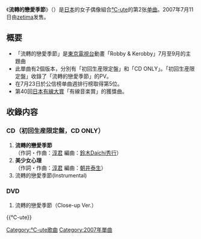 {{unreferenced|time=2011-07-31T09:53:59+00:00}}
{{Infobox Single
| Name           = 流轉的戀愛季節
| Cover          = 
| Artist         = [[℃-ute|℃-ute]]
| Album          = [[3rd_~LOVE_Escalation!~|3rd ~LOVE Escalation!~]]
| A-side         = 流轉的戀愛季節
| B-side         = 美少女心理
| Released       = 2007年7月11日
| Format         = [[单曲|单曲]]
| Recorded       = 2007年<br/>{{JPN}}
| Genre          = [[J-POP|J-POP]]
| Lenght         =
| Label          = [[zetima|zetima]]
| Writer         = [[淳君|淳君]]
| Producer       = [[淳君|淳君]]
| Certification  = 
| Chart position = * 週間最高排名第5位<small>（[[Oricon公信榜|Oricon]]）</small> 
| Last single    = [[櫻花乍現|櫻花乍現]]<br/>（2007年）
| This single    = '''流轉的戀愛季節'''<br/>（2007年）
| Next single    = [[都會女孩_純情|都會女孩 純情]]<br/>（2007年）
| Misc           =
}}

《'''流轉的戀愛季節'''》（{{lang-ja|めぐる恋の季節}}）是[[日本|日本]]的女子偶像組合[[℃-ute|℃-ute]]的第2张[[单曲|单曲]]。2007年7月11日由[[zetima|zetima]]发售。

== 概要 ==
* 「流轉的戀愛季節」是[[東京電視台|東京電視台]]動畫「Robby & Kerobby」7月至9月的主題曲
* 此單曲有2個版本，分別有「初回生産限定盤」和「CD ONLY」。「初回生産限定盤」收錄了「流轉的戀愛季節」的PV。
* 在7月23日於公信榜单曲週排行榜取得第5位。
* 第40回[[日本有線大賞|日本有線大賞]]「有線音楽賞」的獲獎曲。

== 收錄内容 ==
===CD（初回生産限定盤，CD ONLY）===
# '''流轉的戀愛季節'''<br/>（作詞・作曲：[[淳君|淳君]] 編曲：[[鈴木Daichi秀行|鈴木Daichi秀行]]）
# '''美少女心理'''<br/>（作詞・作曲：[[淳君|淳君]] 編曲：[[朝井泰生|朝井泰生]]）
# 流轉的戀愛季節(Instrumental)

===DVD===
# 流轉的戀愛季節（Close-up Ver.）

{{℃-ute}}

{{DEFAULTSORT:Meguru Koi no Kisetsu}}
[[Category:℃-ute歌曲|Category:℃-ute歌曲]]
[[Category:2007年單曲|Category:2007年單曲]]